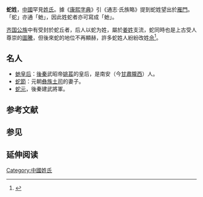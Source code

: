'''蛇姓'''，[[中國|中國]]罕見[[姓氏|姓氏]]。據《[[康熙字典|康熙字典]]》引《通志·氏族略》提到蛇姓望出於[[雁門|雁門]]。「蛇」亦通「虵」，因此姓蛇者亦可寫成「虵」。

[[齐国|齐国]][[公族|公族]]中有受封於蛇丘者，后人以蛇为姓，屬於[[姜姓|姜姓]]支流，蛇同時也是上古受人尊崇的[[圖騰|圖騰]]，但後來蛇的地位不再顯赫，許多蛇姓人紛紛改姓[[佘|佘]]<ref>{{Cite web |url=https://www.chinatimes.com/newspapers/20160212000529-260302 |title=12生肖罕見姓 兩岸皆有後代 |access-date=2019-02-28 |archive-date=2019-03-01 |archive-url=https://web.archive.org/web/20190301074405/https://www.chinatimes.com/newspapers/20160212000529-260302 |dead-url=no }}</ref>。

==名人==
*[[虵皇后|虵皇后]]：[[後秦|後秦]]武昭帝[[姚萇|姚萇]]的皇后，是南安（今[[甘肅|甘肅]][[隴西|隴西]]）人。
*[[蛇節|蛇節]]：元朝[[彝族|彝族]][[土司|土司]]的妻子。
*[[蛇元|蛇元]]，後秦建武將軍。

== 参考文献 ==
{{reflist}}

==参见==
{{columns-list|3|
*[[牛姓|牛姓]]
*[[虎姓|虎姓]]
*[[兔姓|兔姓]]
*[[龍姓|龍姓]]
*[[马姓|马姓]]
*[[羊姓|羊姓]]
*[[雞姓|雞姓]]
*[[狗姓|狗姓]]
*[[猪姓|猪姓]]
}}

== 延伸阅读 ==
{{Wikisource further reading}}
{{姓氏小作品}}

[[Category:中國姓氏|Category:中國姓氏]]